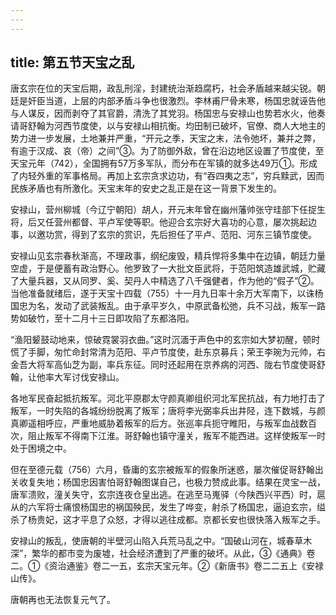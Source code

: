 ```yaml
---
---
---
```

title: 第五节天宝之乱
---



唐玄宗在位的天宝后期，政乱刑淫，封建统治渐趋腐朽，社会矛盾越来越尖锐。朝廷是奸臣当道，上层的内部矛盾斗争也很激烈。李林甫尸骨未寒，杨国忠就诬告他与人谋反，因而剥夺了其官爵，清洗了其党羽。杨国忠与安禄山也势若水火，他奏请哥舒翰为河西节度使，以与安禄山相抗衡。均田制已破坏，官僚、商人大地主的势力进一步发展，土地兼并严重，“开元之季，天宝之末，法令弛坏，兼并之弊，有逾于汉成、哀（帝）之间”③。为了防御外敌，曾在沿边地区设置了节度使，至天宝元年（742），全国拥有57万多军队，而分布在军镇的就多达49万①。形成了内轻外重的军事格局。再加上玄宗贪求边功，有“吞四夷之志”，穷兵黩武，因而民族矛盾也有所激化。天宝末年的安史之乱正是在这一背景下发生的。

安禄山，营州柳城（今辽宁朝阳）胡人，开元末年曾在幽州藩帅张守珪部下任捉生将，后又任营州都督、平卢军使等职。他迎合玄宗好大喜功的心意，屡次挑起边事，以邀功赏，得到了玄宗的赏识，先后担任了平卢、范阳、河东三镇节度使。

安禄山见玄宗春秋渐高，不理政事，纲纪废毁，精兵悍将多集中在边镇，朝廷力量空虚，于是便蓄有政治野心。他罗致了一大批文臣武将，于范阳筑造雄武城，贮藏了大量兵器，又从同罗、奚、契丹人中精选了八千强健者，作为他的“假子”②。当他准备就绪后，遂于天宝十四载（755）十一月九日率十余万大军南下，以诛杨国忠为名，发动了武装叛乱。由于承平岁久，中原武备松弛，兵不习战，叛军一路势如破竹，至十二月十三日即攻陷了东都洛阳。

“渔阳颦鼓动地来，惊破霓裳羽衣曲。”这时沉湎于声色中的玄宗如大梦初醒，顿时慌了手脚，匆忙命封常清为范阳、平卢节度使，赴东京募兵；荣王李琬为元帅，右金吾大将军高仙芝为副，率兵东征。同时还起用在京养病的河西、陇右节度使哥舒翰，让他率大军讨伐安禄山。

各地军民奋起抵抗叛军。河北平原郡太守颜真卿组织河北军民抗战，有力地打击了叛军，一时失陷的各城纷纷脱离了叛军；唐将李光弼率兵出井陉，连下数城，与颜真卿遥相呼应，严重地威胁着叛军的后方。张巡率兵扼守睢阳，与叛军血战数百次，阻止叛军不得南下江淮。哥舒翰也镇守潼关，叛军不能西进。这样使叛军一时处于困境之中。

但在至德元载（756）六月，昏庸的玄宗被叛军的假象所迷惑，屡次催促哥舒翰出关收复失地；杨国忠因害怕哥舒翰图谋自己，也极力赞成此事。结果在灵宝一战，唐军溃败，潼关失守，玄宗连夜仓皇出逃。在逃至马嵬驿（今陕西兴平西）时，扈从的六军将士痛恨杨国忠的祸国殃民，发生了哗变，射杀了杨国忠，逼迫玄宗，缢杀了杨贵妃，这才平息了众怒，才得以逃往成都。京都长安也很快落入叛军之手。

安禄山的叛乱，使唐朝的半壁河山陷入兵荒马乱之中。“国破山河在，城春草木深”，繁华的都市变为废墟，社会经济遭到了严重的破坏。从此，③《通典》卷二。①《资治通鉴》卷二一五，玄宗天宝元年。②《新唐书》卷二二五上《安禄山传》。

唐朝再也无法恢复元气了。